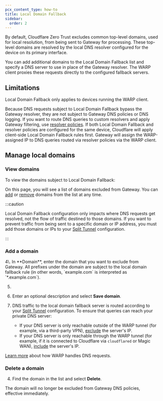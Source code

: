 ```yaml
---
pcx_content_type: how-to
title: Local Domain Fallback
sidebar:
  order: 2
---
```



By default, Cloudflare Zero Trust excludes common top-level domains, used for local resolution, from being sent to Gateway for processing. These top-level domains are resolved by the local DNS resolver configured for the device on its primary interface.

You can add additional domains to the Local Domain Fallback list and specify a DNS server to use in place of the Gateway resolver. The WARP client proxies these requests directly to the configured fallback servers.

## Limitations

Local Domain Fallback only applies to devices running the WARP client.

Because DNS requests subject to Local Domain Fallback bypass the Gateway resolver, they are not subject to Gateway DNS policies or DNS logging. If you want to route DNS queries to custom resolvers and apply Gateway filtering, use [resolver policies](/cloudflare-one/policies/gateway/resolver-policies/). If both Local Domain Fallback and resolver policies are configured for the same device, Cloudflare will apply client-side Local Domain Fallback rules first. Gateway will assign the WARP-assigned IP to DNS queries routed via resolver policies via the WARP client.

## Manage local domains

### View domains

To view the domains subject to Local Domain Fallback:

<Render file="warp/view-local-domains" product="cloudflare-one" />

On this page, you will see a list of domains excluded from Gateway. You can [add](#add-a-domain) or [remove](#delete-a-domain) domains from the list at any time.

:::caution

Local Domain Fallback configuration only impacts where DNS requests get resolved, not the flow of traffic destined to those domains. If you want to prevent traffic from being sent to a specific domain or IP address, you must add those domains or IPs to your [Split Tunnel](/cloudflare-one/connections/connect-devices/warp/configure-warp/route-traffic/split-tunnels/) configuration.

:::

### Add a domain

<Render file="warp/view-local-domains" product="cloudflare-one" />
4\. In **Domain**, enter the domain that you want to exclude from Gateway. All
prefixes under the domain are subject to the local domain fallback rule (in
other words, `example.com` is interpreted as `*.example.com`).

5. <Render file="warp/add-local-domain-ip" product="cloudflare-one" />

6. Enter an optional description and select **Save domain**.

7. DNS traffic to the local domain fallback server is routed according to your [Split Tunnel](/cloudflare-one/connections/connect-devices/warp/configure-warp/route-traffic/split-tunnels/) configuration. To ensure that queries can reach your private DNS server:
   - If your DNS server is only reachable outside of the WARP tunnel (for example, via a third-party VPN), [exclude](/cloudflare-one/connections/connect-devices/warp/configure-warp/route-traffic/split-tunnels/#add-a-route) the server's IP.
   - If your DNS server is only reachable through the WARP tunnel (for example, if it is connected to Cloudflare via `cloudflared` or Magic WAN), [include](/cloudflare-one/connections/connect-devices/warp/configure-warp/route-traffic/split-tunnels/#add-a-route) the server's IP.

[Learn more](/cloudflare-one/connections/connect-devices/warp/configure-warp/route-traffic/#how-the-warp-client-handles-dns-requests) about how WARP handles DNS requests.

### Delete a domain

<Render file="warp/view-local-domains" product="cloudflare-one" />

4. Find the domain in the list and select **Delete**.

The domain will no longer be excluded from Gateway DNS policies, effective immediately.
